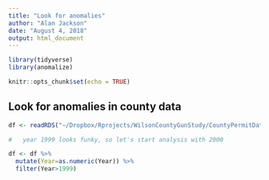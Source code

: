 ```yaml
---
title: "Look for anomalies"
author: "Alan Jackson"
date: "August 4, 2018"
output: html_document
---
```


```r
library(tidyverse)
library(anomalize)

knitr::opts_chunk$set(echo = TRUE)
```

## Look for anomalies in county data

```r

df <- readRDS("~/Dropbox/Rprojects/WilsonCountyGunStudy/CountyPermitData.rds")

#   year 1999 looks funky, so let's start analysis with 2000

df <- df %>%
  mutate(Year=as.numeric(Year)) %>%
  filter(Year>1999)
```

